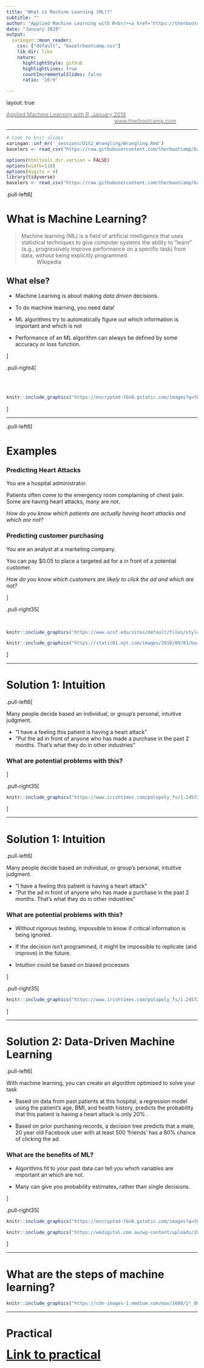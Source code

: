 ```yaml
---
title: "What is Machine Learning (ML)?"
subtitle: ""
author: "Applied Machine Learning with R<br/><a href='https://therbootcamp.github.io'>www.therbootcamp.com</a><br/><a href='https://twitter.com/therbootcamp'>@therbootcamp</a>"
date: "January 2019"
output:
  xaringan::moon_reader:
    css: ["default", "baselrbootcamp.css"]
    lib_dir: libs
    nature:
      highlightStyle: github
      highlightLines: true
      countIncrementalSlides: false
      ratio: '16:9'

---
```


layout: true

<div class="my-footer"><span>
<a href="https://therbootcamp.github.io/"><font color="#7E7E7E">Applied Machine Learning with R, January 2019</font></a>
&emsp;&emsp;&emsp;&emsp;&emsp;&emsp;&emsp;&emsp;&emsp;&emsp;&emsp;&emsp;&emsp;&emsp;&emsp;&emsp;&emsp;&emsp;&emsp;&emsp;
<a href="https://therbootcamp.github.io/"><font color="#7E7E7E">www.therbootcamp.com</font></a>
</span></div> 

---
  
```r
# Code to knit slides
xaringan::inf_mr('_sessions/D1S2_Wrangling/Wrangling.Rmd')
baselers <- read_csv("https://raw.githubusercontent.com/therbootcamp/baselers/master/inst/extdata/baselers.txt")
```

```r
options(htmltools.dir.version = FALSE)
options(width=110)
options(digits = 4)
library(tidyverse)
baselers <- read_csv("https://raw.githubusercontent.com/therbootcamp/baselers/master/inst/extdata/baselers.txt")
```


.pull-left6[

# What is Machine Learning?

>Machine learning (ML) is a field of artificial intelligence that uses statistical techniques to give computer systems the ability to "learn" (e.g., progressively improve performance on a specific task) from data, without being explicitly programmed.
>~ Wikipedia

## What else?

- Machine Learning is about making *data driven* decisions.

- To do machine learning, you need data!

- ML algorithms try to automatically figure out which information is important and which is not

- Performance of an ML algorithm can always be defined by some accuracy or loss function.


]

.pull-right4[

<br><br>

```r
knitr::include_graphics("https://encrypted-tbn0.gstatic.com/images?q=tbn:ANd9GcSXjr_if5M3PSjd7Im1cLUNjqwKNd3bxjL9ym_MrOND7HF3nd1Z8w")
```


]

---

.pull-left6[

# Examples

### Predicting Heart Attacks

You are a hospital administrator. 

Patients often come to the emergency room complaining of chest pain. Some are having heart attacks, many are not.

*How do you know which patients are actually having heart attacks and which are not?*

### Predicting customer purchasing

You are an analyst at a marketing company.

You can pay $0.05 to place a targeted ad for a in front of a potential customer.

*How do you know which customers are likely to click the ad and which are not?*

]

.pull-right35[

<br>
```r
knitr::include_graphics("https://www.ucsf.edu/sites/default/files/styles/2014_inline_5-col/public/fields/field_insert_file/news/Man-Chest-Pain-Doctor.jpg?itok=nRgCK8R_")
```

```r
knitr::include_graphics("https://static01.nyt.com/images/2018/09/03/business/03AMAZONADS.illo/merlin_143075382_80b4a6c8-91f8-4a35-9d67-c3fa595b3154-articleLarge.jpg?quality=75&auto=webp&disable=upscale")
```

]

---

# Solution 1: Intuition

.pull-left6[

Many people  decide based an individual, or group's personal, intuitive judgment.

- "I have a feeling this patient is having a heart attack"
- "Put the ad in front of anyone who has made a purchase in the past 2 months. That's what they do in other industries"

### What are potential problems with this?

]

.pull-right35[

```r
knitr::include_graphics("https://www.irishtimes.com/polopoly_fs/1.2457200.1449486887!/image/image.jpg_gen/derivatives/ratio_1x1_w1200/image.jpg")
```

]

---

# Solution 1: Intuition

.pull-left6[

Many people decide based an individual, or group's personal, intuitive judgment.

- "I have a feeling this patient is having a heart attack"
- "Put the ad in front of anyone who has made a purchase in the past 2 months. That's what they do in other industries"

### What are potential problems with this?

- Without rigorous testing, impossible to know if <high>critical information is being ignored</high>.

- If the decision isn't programmed, it might be <high>impossible to replicate</high> (and improve) in the future.

- Intuition could be based on <high>biased processes</high>

]

.pull-right35[

```r
knitr::include_graphics("https://www.irishtimes.com/polopoly_fs/1.2457200.1449486887!/image/image.jpg_gen/derivatives/ratio_1x1_w1200/image.jpg")
```

]

---

# Solution 2: Data-Driven Machine Learning

.pull-left6[

With machine learning, you can create an algorithm <high>optimised</high> to solve your task

- Based on <high>data from past patients at this hospital</high>, a <high>regression</high> model using the patient's <high>age, BMI, and health history</high>, predicts the probability that this patient is having a heart attack is only <high>20% </high>.

- Based on <high>prior purchasing records</high>, a <high>decision tree</high> predicts that a <high>male, 20 year old Facebook user with at least 500 'friends'</high> has a <high>80% chance</high> of clicking the ad.

### What are the benefits of ML?

- Algorithms fit to your past data can tell you which variables are important an which are not.

- Many can give you probability estimates, rather than single decisions.

]

.pull-right35[

```r
knitr::include_graphics("https://encrypted-tbn0.gstatic.com/images?q=tbn:ANd9GcS795QtyFgYH6vRDqhlhu9WtQKLJw11iNyAfGteNoiaTzZE3f-v")
```


```r
knitr::include_graphics("https://wkdigital.com.au/wp-content/uploads/2016/06/How-To-Profile-Your-Customer.jpg")
```

]

---

# What are the steps of machine learning?

```r
knitr::include_graphics("https://cdn-images-1.medium.com/max/1600/1*_QGyIwpgq831xI54cIe_GQ.jpeg")
```


---

# Practical

<p>
  <font size=6>
    <a href="https://therbootcamp.github.io/Intro2DataScience_2018Oct/_sessions/Wrangling/Wrangling_practical.html"><b>Link to practical<b></a>
  </font>
</p>
